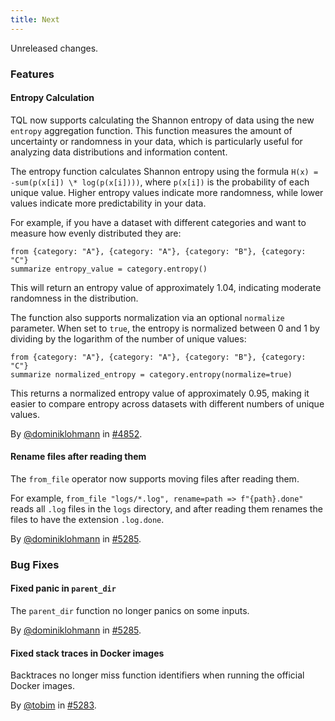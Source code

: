 ```yaml
---
title: Next
---
```


Unreleased changes.

### Features

#### Entropy Calculation

TQL now supports calculating the Shannon entropy of data using the new `entropy`
aggregation function. This function measures the amount of uncertainty or
randomness in your data, which is particularly useful for analyzing data
distributions and information content.

The entropy function calculates Shannon entropy using the formula `H(x) =
-sum(p(x[i]) \* log(p(x[i])))`, where `p(x[i])` is the probability of each
unique value. Higher entropy values indicate more randomness, while lower values
indicate more predictability in your data.

For example, if you have a dataset with different categories and want to measure
how evenly distributed they are:

```tql
from {category: "A"}, {category: "A"}, {category: "B"}, {category: "C"}
summarize entropy_value = category.entropy()
```

This will return an entropy value of approximately 1.04, indicating moderate
randomness in the distribution.

The function also supports normalization via an optional `normalize` parameter.
When set to `true`, the entropy is normalized between 0 and 1 by dividing by
the logarithm of the number of unique values:

```tql
from {category: "A"}, {category: "A"}, {category: "B"}, {category: "C"}
summarize normalized_entropy = category.entropy(normalize=true)
```

This returns a normalized entropy value of approximately 0.95, making it easier
to compare entropy across datasets with different numbers of unique values.

By [@dominiklohmann](https://github.com/dominiklohmann) in [#4852](https://github.com/tenzir/tenzir/pull/4852).

#### Rename files after reading them

The `from_file` operator now supports moving files after reading them.

For example, `from_file "logs/*.log", rename=path => f"{path}.done"` reads all
`.log` files in the `logs` directory, and after reading them renames the files
to have the extension `.log.done`.

By [@dominiklohmann](https://github.com/dominiklohmann) in [#5285](https://github.com/tenzir/tenzir/pull/5285).

### Bug Fixes

#### Fixed panic in `parent_dir`

The `parent_dir` function no longer panics on some inputs.

By [@dominiklohmann](https://github.com/dominiklohmann) in [#5285](https://github.com/tenzir/tenzir/pull/5285).

#### Fixed stack traces in Docker images

Backtraces no longer miss function identifiers when running the official Docker images.

By [@tobim](https://github.com/tobim) in [#5283](https://github.com/tenzir/tenzir/pull/5283).
